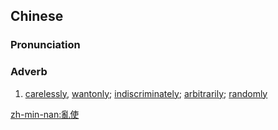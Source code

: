 {{also|乱使}}
==Chinese==
{{zh-forms|s=乱使}}

===Pronunciation===
{{zh-pron
|mn=tw:loān-sú/zz:loān-sù
|cat=adv
}}

===Adverb===
{{zh-adv}}

# {{lb|zh|Min Nan}} [[carelessly]], [[wantonly]]; [[indiscriminately]]; [[arbitrarily]]; [[randomly]]

[[zh-min-nan:亂使]]